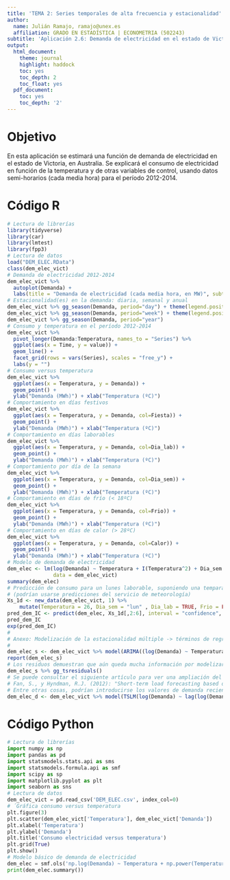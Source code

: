```yaml
---
title: 'TEMA 2: Series temporales de alta frecuencia y estacionalidad'
author:
  name: Julián Ramajo, ramajo@unex.es
  affiliation: GRADO EN ESTADÍSTICA | ECONOMETRIA (502243)
subtitle: 'Aplicación 2.6: Demanda de electricidad en el estado de Victoria, Australia'
output:
  html_document:
    theme: journal
    highlight: haddock
    toc: yes
    toc_depth: 2
    toc_float: yes
  pdf_document:
    toc: yes
    toc_depth: '2'
---
```


# Objetivo

En esta aplicación se estimará una función de demanda de electricidad en el estado de Victoria, en Australia. Se explicará el consumo de electricidad en función de la temperatura y de otras variables de control, usando datos semi-horarios (cada media hora) para el período 2012-2014.

# Código R

```r
# Lectura de librerías
library(tidyverse)
library(car)
library(lmtest)
library(fpp3)
# Lectura de datos
load("DEM_ELEC.RData")
class(dem_elec_vict)
# Demanda de electricidad 2012-2014
dem_elec_vict %>% 
  autoplot(Demanda) +
  labs(title = "Demanda de electricidad (cada media hora, en MW)", subtitle = "Victoria-Australia")
# Estacionalidad(es) en la demanda: diaria, semanal y anual
dem_elec_vict %>% gg_season(Demanda, period="day") + theme(legend.position = "none")
dem_elec_vict %>% gg_season(Demanda, period="week") + theme(legend.position = "none")
dem_elec_vict %>% gg_season(Demanda, period="year")
# Consumo y temperatura en el período 2012-2014
dem_elec_vict %>%
  pivot_longer(Demanda:Temperatura, names_to = "Series") %>%
  ggplot(aes(x = Time, y = value)) +
  geom_line() +
  facet_grid(rows = vars(Series), scales = "free_y") +
  labs(y = "")
# Consumo versus temperatura
dem_elec_vict %>%
  ggplot(aes(x = Temperatura, y = Demanda)) +
  geom_point() +
  ylab("Demanda (MWh)") + xlab("Temperatura (ºC)")
# Comportamiento en días festivos
dem_elec_vict %>%
  ggplot(aes(x = Temperatura, y = Demanda, col=Fiesta)) +
  geom_point() +
  ylab("Demanda (MWh)") + xlab("Temperatura (ºC)")
# Comportamiento en días laborables
dem_elec_vict %>%
  ggplot(aes(x = Temperatura, y = Demanda, col=Dia_lab)) +
  geom_point() +
  ylab("Demanda (MWh)") + xlab("Temperatura (ºC)")
# Comportamiento por día de la semana
dem_elec_vict %>%
  ggplot(aes(x = Temperatura, y = Demanda, col=Dia_sem)) +
  geom_point() +
  ylab("Demanda (MWh)") + xlab("Temperatura (ºC)")
# Comportamiento en días de frío (< 18ºC)
dem_elec_vict %>%
  ggplot(aes(x = Temperatura, y = Demanda, col=Frio)) +
  geom_point() +
  ylab("Demanda (MWh)") + xlab("Temperatura (ºC)")
# Comportamiento en días de calor (> 28ºC)
dem_elec_vict %>%
  ggplot(aes(x = Temperatura, y = Demanda, col=Calor)) +
  geom_point() +
  ylab("Demanda (MWh)") + xlab("Temperatura (ºC)")
# Modelo de demanda de electricidad
dem_elec <- lm(log(Demanda) ~ Temperatura + I(Temperatura^2) + Dia_sem + Dia_lab + Frio + Calor, 
               data = dem_elec_vict)
summary(dem_elec)
# Predicción de consumo para un lunes laborable, suponiendo una temparatura media de 26ª
# (podrían usarse predicciones del servicio de meteorología)
Xs_1d <- new_data(dem_elec_vict, 1) %>%
    mutate(Temperatura = 26, Dia_sem = "lun" , Dia_lab = TRUE, Frio = FALSE, Calor = FALSE)
pred_dem_IC <- predict(dem_elec, Xs_1d[,2:6], interval = "confidence", level = 0.95)
pred_dem_IC
exp(pred_dem_IC)
#
# Anexo: Modelización de la estacionalidad múltiple -> términos de regresión armónicos
#
dem_elec_s <- dem_elec_vict %>% model(ARIMA((log(Demanda) ~ Temperatura + I(Temperatura^2) + Dia_sem + Dia_lab + Frio + Calor + PDQ(0, 0, 0) + pdq(d = 0) + fourier(period = "day", K = 10) + fourier(period = "week", K = 5) + fourier(period = "year", K = 3))))
report(dem_elec_s)
# Los residuos demuestran que aún queda mucha información por modelizar ...
dem_elec_s %>% gg_tsresiduals()
# Se puede consultar el siguiente artículo para ver una ampliación del modelo:
# Fan, S., y Hyndman, R.J. (2012): "Short-term load forecasting based on a semi-parametric additive model", IEEE Transactions on Power Systems, 27(1), 134–141. [https://doi.org/10.1109/TPWRS.2011.2162082]
# Entre otras cosas, podrían introducirse los valores de demanda recientes (intra-día y entre-días) para captar el comportamiento dinámico de la demanda:
dem_elec_d <- dem_elec_vict %>% model(TSLM(log(Demanda) ~ lag(log(Demanda), 1) + lag(log(Demanda), 2) + lag(log(Demanda), 3) + lag(log(Demanda), 4) + lag(log(Demanda), 48) + lag(log(Demanda), 2*48) + Temperatura + I(Temperatura^2) + Dia_sem + Dia_lab + Frio + Calor)) %>% report()
```

# Código Python

```python
# Lectura de librerías
import numpy as np
import pandas as pd
import statsmodels.stats.api as sms
import statsmodels.formula.api as smf
import scipy as sp
import matplotlib.pyplot as plt
import seaborn as sns
# Lectura de datos
dem_elec_vict = pd.read_csv('DEM_ELEC.csv', index_col=0)
# ´Gráfica consumo versus temperatura
plt.figure(3)
plt.scatter(dem_elec_vict['Temperatura'], dem_elec_vict['Demanda'])
plt.xlabel('Temperatura')
plt.ylabel('Demanda')
plt.title('Consumo electricidad versus temperatura')
plt.grid(True)
plt.show()
# Modelo básico de demanda de electricidad
dem_elec = smf.ols('np.log(Demanda) ~ Temperatura + np.power(Temperatura,2) + Dia_sem + Dia_lab + Frio + Calor', data=dem_elec_vict).fit()
print(dem_elec.summary())
```
